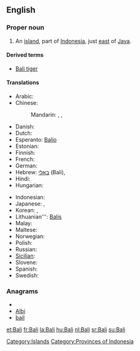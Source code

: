 {{also|bali}}
==English==
{{wikipedia}}

===Proper noun===
{{en-proper noun}}

# An [[island]], part of [[Indonesia]], just [[east]] of [[Java]].

====Derived terms====
* [[Bali tiger]]

====Translations====
{{trans-top|name of island}}
* Arabic: {{t|ar|بالي|m|tr=baaliy|sc=Arab}}
* Chinese:
*: Mandarin: {{t|zh|巴厘島|sc=Hani}}, {{t|zh|巴厘岛|tr=Bālí dǎo|sc=Hani}}, {{t|zh|巴厘|tr=Bālí|sc=Hani}}
* Danish: {{t-|da|Bali}}
* Dutch: {{t+|nl|Bali}}
* Esperanto: [[Balio]]
* Estonian: {{t+|et|Bali}}
* Finnish: {{t-|fi|Bali}}
* French: {{t+|fr|Bali}}
* German: {{t-|de|Bali|n}}
* Hebrew: [[באלי]] (Bali), {{t|he|באלי|tr=Bali|sc=Hebr}}
* Hindi: {{t|hi|बाली|tr=bālī|sc=Deva}}
* Hungarian: {{t+|hu|Bali}}
{{trans-mid}}
* Indonesian: {{t-|id|Bali|xs=Indonesian}}
* Japanese: {{t|ja|バリ島|tr=ばりとう, Bari-tō|sc=Jpan}}, {{t|ja|バリ|tr=Bari|sc=Jpan}}
* Korean: {{t|ko|발리 섬|tr=Balli-seom|sc=Kore}}, {{t|ko|발리|tr=Balli|sc=Kore}}
* Lithuanian''': [[Balis]]
* Malay: {{t-|ms|Bali|xs=Malay}}
* Maltese: {{t-|mt|Bali|xs=Maltese}}
* Norwegian: {{t-|no|Bali}}
* Polish: {{t-|pl|Bali}}
* Russian: {{t|ru|Бали|m|tr=Báli|sc=Cyrl}}
* [[Sicilian]]: {{t-|scn|Bali|xs=Sicilian}}
* Slovene: {{t-|sl|Bali}}
* Spanish: {{t-|es|Bali}}
* Swedish: {{t-|sv|Bali}}
{{trans-bottom}}

===Anagrams===
* {{alphagram|abil}}
* [[Albi#English|Albi]]
* [[bail#English|bail]]


[[Category:Islands]]
[[Category:Provinces of Indonesia]]

[[et:Bali]]
[[fr:Bali]]
[[la:Bali]]
[[hu:Bali]]
[[nl:Bali]]
[[sr:Bali]]
[[su:Bali]]
